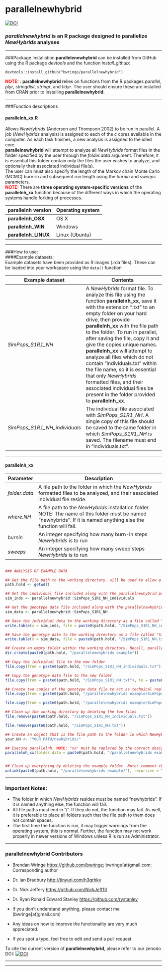 # parallelnewhybrid 

[![DOI](https://zenodo.org/badge/21962/bwringe/parallelnewhybrid.svg)](https://zenodo.org/badge/latestdoi/21962/bwringe/parallelnewhybrid)

### ***parallelnewhybrid*** is an R package designed to parallelize *NewHybrids* analyses


***  

###Package Installation
**parallelenewhybrid** can be installed from GitHub using the R package *devtools* and the function *install_github*:  
```
devtools::install_github("bwringe/parallelnewhybrid")
```
<span style = "color:red"> <strong>NOTE:</strong></span> : **parallelnewhybrid** relies on functions from the R packages *parallel*, *plyr*, *stringdist*, *stringr*, and *tidyr*. The user should ensure these are installed from CRAN prior to installing **parallelnewhybrid**.  

***  

###Function descriptions
<h4 class="text-primary">parallelnh_xx.R</h4>
Allows *NewHybrids* (Anderson and Thompson 2002) to be run in parallel. A job (*NewHybrids* analysis) is assigned to each of the *c* cores available in the computer. As each task finishes, a new analysis is assigned to the idled core.  
**parallelnewhybrid** will attempt to analyze all *NewHybrids* format files in the folder specified by the user through the *folder.data* argument. Therefore, it is essential this folder contain only the files the user wishes to analyze, and optionally their associated individual file(s).  
The user can must also specify the length of the Markov chain Monte Carlo (MCMC) burn-in and subsequent run length using the *burnin* and *sweeps* parameters.  
<span style = "color:red"> <strong>NOTE:</strong></span> There are **three operating system-specific versions** of the **parallelnh_xx** function because of the different ways in which the operating systems handle forking of processes.  

**parallelnh version**|**Operating system**
------------|----------
**parallelnh_OSX** | OS X
**parallelnh_WIN** | Windows
**parallelnh_LINUX** | Linux (Ubuntu)

***  

###How to use:  
####Example datasets:  
Example datasets have been provided as R images (.rda files). These can be loaded into your workspace using the ``data()`` function  

**Example dataset** | **Contents**  
------------|---------------------------------------------------------------  
*SimPops\_S1R1_NH* | A *NewHybrids* format file. To analyze this file using the function **parallelnh_xx**, save it with the extension ".txt" to an empty folder on your hard drive, then provide **parallelnh_xx** with the file path to the folder. To run in parallel, after saving the file, copy it and give the copies unique names. **parallelnh_xx** will attempt to analyze all files which do not contain "individuals.txt" within the file name, so it is essential that only *NewHybrids* formatted files, and their associated individual files be present in the folder provided to **parallelnh_xx**.
*SimPops\_S1R1_NH_individuals* | The individual file associated with *SimPops\_S1R1_NH*. A single copy of this file should be saved to the same folder in which *SimPops\_S1R1_NH* is saved. The filename must end in "individuals.txt".

***  
<h4 class="text-primary">parallelnh_xx</h4>  

**Parameter** | **Description**
------------|---------------------------------------------------------------  
*folder.data*| A file path to the folder in which the *NewHybrids* formatted files to be analyzed, and their associated individual file reside.
*where.NH* | A file path to the *NewHybrids* installation folder. NOTE: The name of this folder must be named "newhybrids". If it is named anything else the function will fail.
*burnin* | An integer specifying how many burn-in steps *NewHybrids* is to run
*sweeps* | An integer specifying how many sweep steps *NewHybrids* is to run  

```r

### ANALYSIS OF EXAMPLE DATA

## Get the file path to the working directory, will be used to allow a universal example
path.hold <- getwd()

## Get the individual file included along with the parallelnewhybrid package and make it an object
sim_inds <- parallelnewhybrid::SimPops_S1R1_NH_individuals

## Get the genotype data file included along with the parallelnewhybrid package and make it an object
sim_data <- parallelnewhybrid::SimPops_S1R1_NH

## Gave the individual data to the working directory as a file called "SimPops_S1R1_NH_individuals.txt"
write.table(x = sim_inds, file = paste0(path.hold, "/SimPops_S1R1_NH_individuals.txt"), row.names = FALSE, col.names = FALSE, quote = FALSE)

## Save the genotype data to the working directory as a file called "SimPops_S1R1_NH.txt"
write.table(x = sim_data, file = paste0(path.hold, "/SimPops_S1R1_NH.txt"), row.names = FALSE, col.names = FALSE, quote = FALSE)

## Create an empty folder within the working directory. Recall, parallelnewhybrids will analyze all files within the folder it is specified, but if there are files that are not NewHybrids format, or individual files, it will fail.
dir.create(paste0(path.hold, "/parallelnewhybrids example"))

## Copy the individual file to the new folder
file.copy(from = paste0(path.hold, "/SimPops_S1R1_NH_individuals.txt"), to = paste0(path.hold, "/parallelnewhybrids example"))

## Copy the genotype data file to the new folder
file.copy(from = paste0(path.hold, "/SimPops_S1R1_NH.txt"), to = paste0(path.hold, "/parallelnewhybrids example"))

## Create two copies of the genotype data file to act as technical replicates of the NewHybrids simulation based analysis. This will also serve demonstrate the parallel capabilities of parallelnewhybrid.
file.copy(from = paste0(path.hold, "/parallelnewhybrids example/SimPops_S1R1_NH.txt"), to = paste0(path.hold, "/parallelnewhybrids example/SimPops_S1R2_NH.txt"))

file.copy(from = paste0(path.hold, "/parallelnewhybrids example/SimPops_S1R1_NH.txt"), to = paste0(path.hold, "/parallelnewhybrids example/SimPops_S2R3_NH.txt"))

## Clean up the working directory by deleting the two files
file.remove(paste0(path.hold, "/SimPops_S1R1_NH_individuals.txt"))

file.remove(paste0(path.hold, "/SimPops_S1R1_NH.txt"))

## Create an object that is the file path to the folder in which NewHybrids is installed. Note: this folder must be named "newhybrids"
your.NH <- "YOUR PATH/newhybrids/"

## Execute parallelnh. NOTE: "xx" must be replaced by the correct designation for your operating system. burnin and sweep values have been chosen for demonstration only.
parallelnh_xx(folder.data = paste0(path.hold, "/parallelnewhybrids example/"), where.NH = your.NH, burnin = 100, sweeps = 100)


## Clean up everything by deleting the example folder. Note: comment characters have been added to prevent this command being run accidently.
unlink(paste0(path.hold, "/parallelnewhybrids example/"), recursive = TRUE)


```

***  

### Important Notes:

* The folder in which *NewHybrids* resides must be named "newhybrids". If it is named anything else, the function will fail.  
* All file paths must end in "/". If they do not, the function may fail. As well, it is preferable to place all folders such that the file path to them does not contain spaces.  
* The first time the function is run, it may trigger warnings from the operating system, this is normal. Further, the function may not work properly in newer versions of Windows unless R is run as Administrator.  

***

### **parallelnewhybrid** Contributors

* Brendan Wringe <https://github.com/bwringe>; bwringe(at)gmail.com; Corresponding author  
* Dr. Ian Bradbury <http://tinyurl.com/h3qrhkv>  
* Dr. Nick Jeffery <https://github.com/NickJeff13>  
* Dr. Ryan Ronald Edward Stanley <https://github.com/rystanley> 

* If you don't understand anything, please contact me (bwringe[at]gmail.com)
* Any ideas on how to improve the functionality are very much appreciated.
* If you spot a typo, feel free to edit and send a pull request.  

To cite the current version of **parallelnewhybrid**, please refer to our zenodo DOI: [![DOI](https://zenodo.org/badge/21962/bwringe/parallelnewhybrid.svg)](https://zenodo.org/badge/latestdoi/21962/bwringe/parallelnewhybrid)

***
***